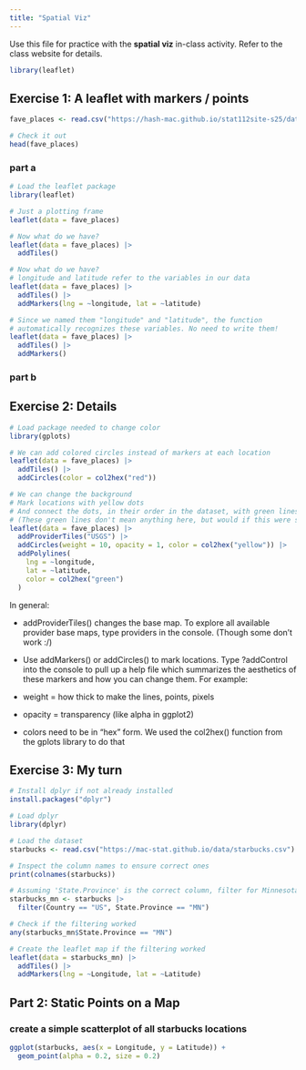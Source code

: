 ```yaml
---
title: "Spatial Viz"
---
```


Use this file for practice with the **spatial viz** in-class activity.  Refer to the class website for details.

```r
library(leaflet)
```

## Exercise 1: A leaflet with markers / points

```r
fave_places <- read.csv("https://hash-mac.github.io/stat112site-s25/data/our_fave_places.csv")

# Check it out
head(fave_places)
```

### part a 
```r
# Load the leaflet package
library(leaflet)

# Just a plotting frame
leaflet(data = fave_places)

```

```r
# Now what do we have?
leaflet(data = fave_places) |>
  addTiles()

```

```r
# Now what do we have?
# longitude and latitude refer to the variables in our data
leaflet(data = fave_places) |>
  addTiles() |>
  addMarkers(lng = ~longitude, lat = ~latitude)

```


```r
# Since we named them "longitude" and "latitude", the function
# automatically recognizes these variables. No need to write them!
leaflet(data = fave_places) |>
  addTiles() |>
  addMarkers()
```

### part b


## Exercise 2: Details

```r
# Load package needed to change color
library(gplots)

# We can add colored circles instead of markers at each location
leaflet(data = fave_places) |>
  addTiles() |>
  addCircles(color = col2hex("red"))

```

```r
# We can change the background
# Mark locations with yellow dots
# And connect the dots, in their order in the dataset, with green lines
# (These green lines don't mean anything here, but would if this were somebody's travel path!)
leaflet(data = fave_places) |>
  addProviderTiles("USGS") |>
  addCircles(weight = 10, opacity = 1, color = col2hex("yellow")) |>
  addPolylines(
    lng = ~longitude,
    lat = ~latitude,
    color = col2hex("green")
  )

```
In general:

- addProviderTiles() changes the base map.
To explore all available provider base maps, type providers in the console. (Though some don’t work :/)

- Use addMarkers() or addCircles() to mark locations. Type ?addControl into the console to pull up a help file which summarizes the aesthetics of these markers and how you can change them. For example:

- weight = how thick to make the lines, points, pixels
- opacity = transparency (like alpha in ggplot2)
- colors need to be in “hex” form. We used the col2hex() function from the gplots library to do that

## Exercise 3: My turn
```r
# Install dplyr if not already installed
install.packages("dplyr")

# Load dplyr
library(dplyr)

```


```r
# Load the dataset
starbucks <- read.csv("https://mac-stat.github.io/data/starbucks.csv")

# Inspect the column names to ensure correct ones
print(colnames(starbucks))

# Assuming 'State.Province' is the correct column, filter for Minnesota stores
starbucks_mn <- starbucks |>
  filter(Country == "US", State.Province == "MN")

# Check if the filtering worked
any(starbucks_mn$State.Province == "MN")

# Create the leaflet map if the filtering worked
leaflet(data = starbucks_mn) |>
  addTiles() |>
  addMarkers(lng = ~Longitude, lat = ~Latitude)


```


## Part 2: Static Points on a Map

### create a simple scatterplot of all starbucks locations

```r
ggplot(starbucks, aes(x = Longitude, y = Latitude)) +
  geom_point(alpha = 0.2, size = 0.2)
```

